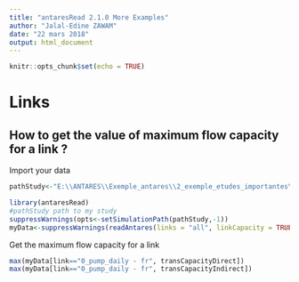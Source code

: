 ---
title: "antaresRead 2.1.0 More Examples"
author: "Jalal-Edine ZAWAM"
date: "22 mars 2018"
output: html_document
---

```{r setup, include=FALSE}
knitr::opts_chunk$set(echo = TRUE)
```

# Links 

## How to get the value of maximum flow capacity for a link ? 

Import your data 
```{r param, echo=FALSE}

pathStudy<-"E:\\ANTARES\\Exemple_antares\\2_exemple_etudes_importantes\\TYNDP\\ST2030\\ST2030"

```


```{r import, echo=TRUE}
library(antaresRead)
#pathStudy path to my study 
suppressWarnings(opts<-setSimulationPath(pathStudy,-1))
myData<-suppressWarnings(readAntares(links = "all", linkCapacity = TRUE, showProgress = FALSE))
```

Get the maximum flow capacity for a link


```{r maximumFlow, echo=TRUE}
max(myData[link=="0_pump_daily - fr", transCapacityDirect])
max(myData[link=="0_pump_daily - fr", transCapacityIndirect])
```